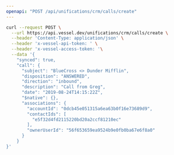 ```yaml
---
openapi: "POST /api/unifications/crm/calls/create"
---
```


<RequestExample>

```bash Request
curl --request POST \
  --url https://api.vessel.dev/unifications/crm/calls/create \
  --header 'Content-Type: application/json' \
  --header 'x-vessel-api-token: ' \
  --header 'x-vessel-access-token: '\
  --data '{
    "synced": true,
    "call": {
      "subject": "BlueCross <> Dunder Mifflin",
      "disposition": "ANSWERED",
      "direction": "inbound",
      "description": "Call from Greg",
      "date": "2019-08-24T14:15:22Z",
      "$native": {},
      "associations": {
        "accountId": "0dcb45e051315a6ea63b0f16e73689d9",
        "contactIds": [
          "e5f32d4fd2115220bd20a2ccf81210ec"
        ],
        "ownerUserId": "56f653659ea9524b9e0fb0ba67e6f8a0"
      }
    }
}'
```

</RequestExample>
